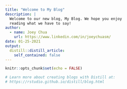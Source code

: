 ```yaml
---
title: "Welcome to My Blog"
description: |
  Welcome to our new blog, My Blog. We hope you enjoy 
  reading what we have to say!
author:
  - name: Joey Chua 
    url: https://www.linkedin.com/in/joeychuasm/
date: 01-25-2021
output:
  distill::distill_article:
    self_contained: false
---
```


```r
knitr::opts_chunk$set(echo = FALSE)

# Learn more about creating blogs with Distill at:
# https://rstudio.github.io/distill/blog.html

```



